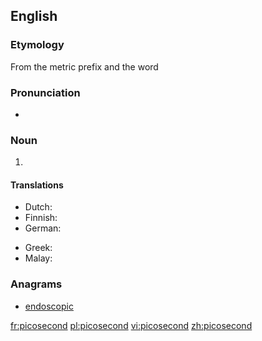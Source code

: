 ==English==

===Etymology===
From the metric prefix {{term|pico-}} and the word {{term|second}}

===Pronunciation===
* {{a|UK}} {{IPA|/ˈpiː.kəʊˌsɛk.ənd/}}

===Noun===
{{en-noun}}

# {{SI-unit|pico|second|time}}

====Translations====
{{trans-top|10<sup>-12</sup> second}}
* Dutch: {{t|nl|picoseconde|m}}
* Finnish: {{t|fi|picosekuntti}}
* German: {{t|de|Picosekunde|f}}
{{trans-mid}}
* Greek: {{t|el|πικοδευτερόλεπτο|n|tr=pikodefterólepto|sc=Grek}}
* Malay: {{t|ms|pikosaat}}
{{trans-bottom}}

===Anagrams===
* [[endoscopic#English|endoscopic]]

[[fr:picosecond]]
[[pl:picosecond]]
[[vi:picosecond]]
[[zh:picosecond]]